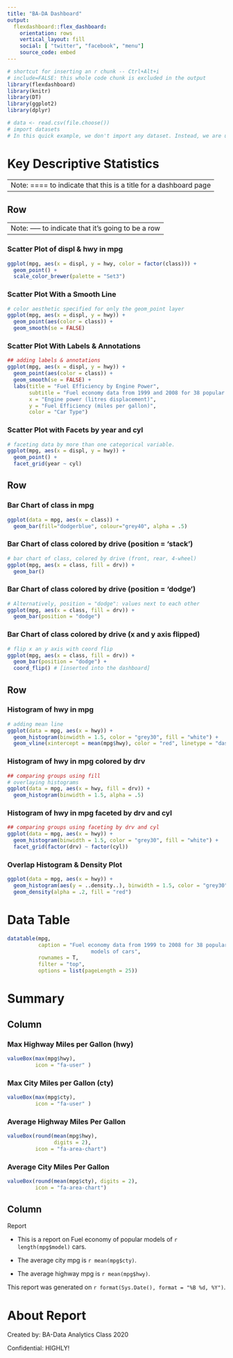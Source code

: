 ```yaml
---
title: "BA-DA Dashboard"
output: 
  flexdashboard::flex_dashboard:
    orientation: rows
    vertical_layout: fill
    social: [ "twitter", "facebook", "menu"]
    source_code: embed
---
```



```r
# shortcut for inserting an r chunk -- Ctrl+Alt+i
# include=FALSE: this whole code chunk is excluded in the output 
library(flexdashboard)
library(knitr)
library(DT)
library(ggplot2)
library(dplyr)
```


```r
# data <- read.csv(file.choose()) 
# import datasets
# In this quick example, we don't import any dataset. Instead, we are using 'mpg' dataset from ggplot2 package
```

Key Descriptive Statistics
==============================
---
Note: ==== to indicate that this is a title for a dashboard page
---

Row
-------------------------------------

---
Note: ----- to indicate that it's going to be a row
---

### Scatter Plot of displ & hwy in mpg

```r
ggplot(mpg, aes(x = displ, y = hwy, color = factor(class))) +
  geom_point() +
  scale_color_brewer(palette = "Set3")
```

### Scatter Plot With a Smooth Line

```r
# color aesthetic specified for only the geom_point layer
ggplot(mpg, aes(x = displ, y = hwy)) +
  geom_point(aes(color = class)) +
  geom_smooth(se = FALSE) 
```

### Scatter Plot With Labels & Annotations

```r
## adding labels & annotations
ggplot(mpg, aes(x = displ, y = hwy)) +
  geom_point(aes(color = class)) +
  geom_smooth(se = FALSE) +
  labs(title = "Fuel Efficiency by Engine Power",
       subtitle = "Fuel economy data from 1999 and 2008 for 38 popular models of cars",
       x = "Engine power (litres displacement)",
       y = "Fuel Efficiency (miles per gallon)",
       color = "Car Type")

```


### Scatter Plot with Facets by year and cyl

```r
# faceting data by more than one categorical variable. 
ggplot(mpg, aes(x = displ, y = hwy)) +
  geom_point() +
  facet_grid(year ~ cyl)
```

Row
------------------------------------
### Bar Chart of class in mpg

```r
ggplot(data = mpg, aes(x = class)) +
  geom_bar(fill="dodgerblue", colour="grey40", alpha = .5)
```

### Bar Chart of class colored by drive (position = 'stack')

```r
# bar chart of class, colored by drive (front, rear, 4-wheel)
ggplot(mpg, aes(x = class, fill = drv)) + 
  geom_bar()
```

### Bar Chart of class colored by drive (position = 'dodge')

```r
# Alternatively, position = "dodge": values next to each other
ggplot(mpg, aes(x = class, fill = drv)) + 
  geom_bar(position = "dodge")
```

### Bar Chart of class colored by drive (x and y axis flipped)

```r
# flip x an y axis with coord flip
ggplot(mpg, aes(x = class, fill = drv)) + 
  geom_bar(position = "dodge") +
  coord_flip() # [inserted into the dashboard]
```

Row
------------------------------------
### Histogram of hwy in mpg

```r
# adding mean line 
ggplot(data = mpg, aes(x = hwy)) +
  geom_histogram(binwidth = 1.5, color = "grey30", fill = "white") +
  geom_vline(xintercept = mean(mpg$hwy), color = "red", linetype = "dashed", size = 1)
```

### Histogram of hwy in mpg colored by drv 
```r
## comparing groups using fill
# overlaying histograms
ggplot(data = mpg, aes(x = hwy, fill = drv)) +
  geom_histogram(binwidth = 1.5, alpha = .5) 
```

### Histogram of hwy in mpg faceted by drv and cyl

```r
## comparing groups using faceting by drv and cyl
ggplot(data = mpg, aes(x = hwy)) +
  geom_histogram(binwidth = 1.5, color = "grey30", fill = "white") +
  facet_grid(factor(drv) ~ factor(cyl))
```


### Overlap Histogram & Density Plot

```r
ggplot(data = mpg, aes(x = hwy)) +
  geom_histogram(aes(y = ..density..), binwidth = 1.5, color = "grey30", fill = "white") + 
  geom_density(alpha = .2, fill = "red")
```

Data Table
========================================

```r
datatable(mpg,
          caption = "Fuel economy data from 1999 to 2008 for 38 popular
                           models of cars",
          rownames = T,
          filter = "top",
          options = list(pageLength = 25))
```


Summary {data-orientation=columns} 
===========================================

Column 
-----------------------------------
### Max Highway Miles per Gallon (hwy)

```r
valueBox(max(mpg$hwy),
         icon = "fa-user" )
```

### Max City Miles per Gallon (cty)

```r
valueBox(max(mpg$cty),
         icon = "fa-user" )
```

### Average Highway Miles Per Gallon
```r
valueBox(round(mean(mpg$hwy),
               digits = 2),
         icon = "fa-area-chart")
```

### Average City Miles Per Gallon

```r
valueBox(round(mean(mpg$cty), digits = 2),
         icon = "fa-area-chart")
```

Column
---------------------------

Report

* This is a report on Fuel economy of popular models of `r length(mpg$model)` cars.

* The average city mpg is `r mean(mpg$cty)`.

* The average highway mpg is `r mean(mpg$hwy)`.

This report was generated on `r format(Sys.Date(), format = "%B %d, %Y")`.

About Report
========================================

Created by: BA-Data Analytics Class 2020

Confidential: HIGHLY!






